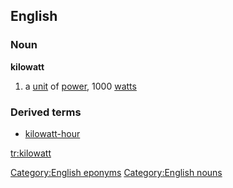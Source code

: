 ==English==
===Noun===
'''kilowatt'''
#a [[unit]] of [[power]], 1000 [[watt]]s
===Derived terms===
*[[kilowatt-hour]]

[[Category:English eponyms]]
[[Category:English nouns]]

[[tr:kilowatt]]